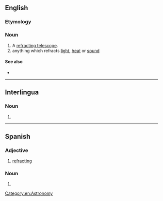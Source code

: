 ==English==
{{wikipedia}}

===Etymology===
{{suffix|en|refract|or}}

===Noun===
{{en-noun}}

# A [[refracting telescope]].
# anything which refracts [[light]], [[heat]] or [[sound]]

====See also====
* {{l|en|reflector}}

[[Category:en:Astronomy]]

----

==Interlingua==

===Noun===
{{ia-noun|es}}

# {{l|en|refractor}}

----

==Spanish==

===Adjective===
{{es-adj|f=refractora|mpl=refractores}}

# [[refracting]]

===Noun===
{{es-noun|m}}

# {{l|en|refractor}}